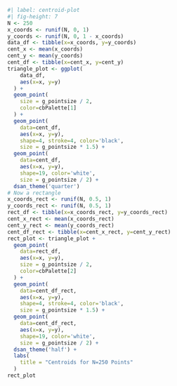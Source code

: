 
```r
#| label: centroid-plot
#| fig-height: 7
N <- 250
x_coords <- runif(N, 0, 1)
y_coords <- runif(N, 0, 1 - x_coords)
data_df <- tibble(x=x_coords, y=y_coords)
cent_x <- mean(x_coords)
cent_y <- mean(y_coords)
cent_df <- tibble(x=cent_x, y=cent_y)
triangle_plot <- ggplot(
    data_df,
    aes(x=x, y=y)
  ) +
  geom_point(
    size = g_pointsize / 2,
    color=cbPalette[1]
  ) +
  geom_point(
    data=cent_df,
    aes(x=x, y=y),
    shape=4, stroke=4, color='black',
    size = g_pointsize * 1.5) +
  geom_point(
    data=cent_df,
    aes(x=x, y=y),
    shape=19, color='white',
    size = g_pointsize / 2) +
  dsan_theme('quarter')
# Now a rectangle
x_coords_rect <- runif(N, 0.5, 1)
y_coords_rect <- runif(N, 0.5, 1)
rect_df <- tibble(x=x_coords_rect, y=y_coords_rect)
cent_x_rect <- mean(x_coords_rect)
cent_y_rect <- mean(y_coords_rect)
cent_df_rect <- tibble(x=cent_x_rect, y=cent_y_rect)
rect_plot <- triangle_plot +
  geom_point(
    data=rect_df,
    aes(x=x, y=y),
    size = g_pointsize / 2,
    color=cbPalette[2]
  ) +
  geom_point(
    data=cent_df_rect,
    aes(x=x, y=y),
    shape=4, stroke=4, color='black',
    size = g_pointsize * 1.5) +
  geom_point(
    data=cent_df_rect,
    aes(x=x, y=y),
    shape=19, color='white',
    size = g_pointsize / 2) +
  dsan_theme('half') +
  labs(
    title = "Centroids for N=250 Points"
  )
rect_plot 
```
